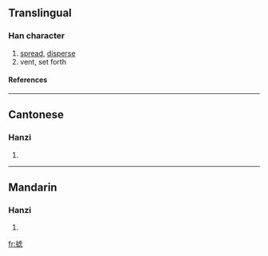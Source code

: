 {{see|攄}}

==Translingual==
===Han character===
{{Han char|rn=64|rad=手|as=10|sn=13|four=|canj=手卜心心 (QYPP), X手卜心心 (XQYPP)}}
# [[spread]], [[disperse]]
# vent, set forth
====References====
{{Han ref|kx=0449.081|hdz=31931.040|uh=6445|ud=25669}}

----
==Cantonese==
===Hanzi===
{{yue-hanzi|jyut=|y=syu1}}
# {{defn|Cantonese}}

----
==Mandarin==
===Hanzi===
{{cmn-hanzi|tra=攄|pin=[[jiū]] ([[jiu1]]), [[liú]] ([[liu2]]), [[shū]] ([[shu1]])|wg=chiu<sup>1</sup>, liu<sup>2</sup>, shu<sup>1</sup>}}
# {{defn|Mandarin}}

[[fr:摅]]